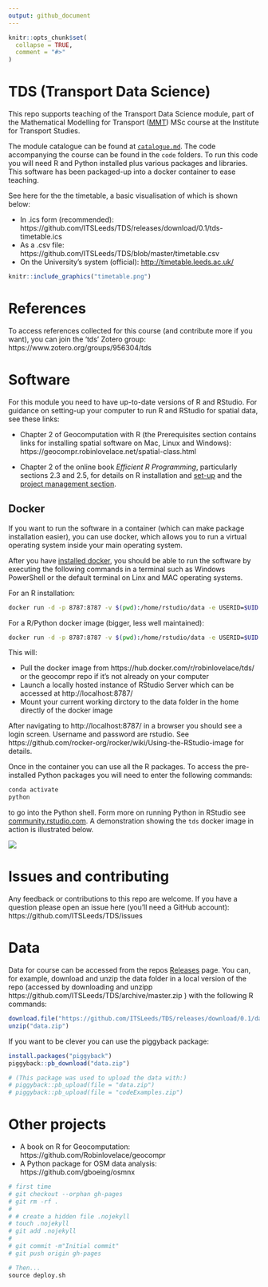 ```yaml
---
output: github_document
---
```


<!-- README.md is generated from README.Rmd. Please edit that file -->

```r
knitr::opts_chunk$set(
  collapse = TRUE,
  comment = "#>"
)
```

# TDS (Transport Data Science)

This repo supports teaching of the Transport Data Science module, part of the Mathematical Modelling for Transport ([MMT](http://www.its.leeds.ac.uk/courses/masters/msc-mathematical-modelling-transport/)) MSc course at the Institute for Transport Studies.

The module catalogue can be found at [`catalogue.md`](https://github.com/ITSLeeds/TDS/blob/master/catalogue.md).
The code accompanying the course can be found in the `code` folders.
To run this code you will need R and Python installed plus various packages and libraries.
This software has been packaged-up into a docker container to ease teaching.

See here for the the timetable, a basic visualisation of which is shown below:

- In .ics form (recommended): https://github.com/ITSLeeds/TDS/releases/download/0.1/tds-timetable.ics
- As a .csv file: https://github.com/ITSLeeds/TDS/blob/master/timetable.csv
- On the University's system (official): [http://timetable.leeds.ac.uk/](http://timetable.leeds.ac.uk/teaching/201819/reporting/Individual?objectclass=module&idtype=name&identifier=TRAN5340M01&&template=SWSCUST+module+Individual&days=1-7&weeks=1-52&periods=1-21)

```r
knitr::include_graphics("timetable.png")
```

# References

To access references collected for this course (and contribute more if you want), you can join the 'tds' Zotero group: https://www.zotero.org/groups/956304/tds

# Software

For this module you need to have up-to-date versions of R and RStudio.
For guidance on setting-up your computer to run R and RStudio for spatial data, see these links:

- Chapter 2 of Geocomputation with R (the Prerequisites section contains links for installing spatial software on Mac, Linux and Windows): https://geocompr.robinlovelace.net/spatial-class.html

- Chapter 2 of the online book *Efficient R Programming*, particularly sections 2.3 and 2.5, for details on R installation and [set-up](https://csgillespie.github.io/efficientR/set-up.html) and the 
[project management section](https://csgillespie.github.io/efficientR/set-up.html#project-management).


## Docker

If you want to run the software in a container (which can make package installation easier), you can use docker, which allows you to run a virtual operating system inside your main operating system.

After you have [installed docker](https://docs.docker.com/install/), you should be able to run the software by executing the following commands in a terminal such as Windows PowerShell or the default terminal on Linx and MAC operating systems.

For an R installation:

```bash
docker run -d -p 8787:8787 -v $(pwd):/home/rstudio/data -e USERID=$UID -e PASSWORD=pickASafePassWord --name rstudio robinlovelace/geocompr
```

For a R/Python docker image (bigger, less well maintained):

```bash
docker run -d -p 8787:8787 -v $(pwd):/home/rstudio/data -e USERID=$UID -e PASSWORD=pickASafePassWord --name rstudio robinlovelace/tds  
```

This will:

- Pull the docker image from https://hub.docker.com/r/robinlovelace/tds/ or the geocompr repo if it's not already on your computer
- Launch a locally hosted instance of RStudio Server which can be accessed at http://localhost:8787/
- Mount your current working dirctory to the data folder in the home directly of the docker image

After navigating to http://localhost:8787/ in a browser you should see a login screen. Username and password are rstudio. See https://github.com/rocker-org/rocker/wiki/Using-the-RStudio-image for details.

Once in the container you can use all the R packages.
To access the pre-installed Python packages you will need to enter the following commands:

```bash
conda activate
python
```

to go into the Python shell. Form more on running Python in RStudio see [community.rstudio.com](https://community.rstudio.com/t/r-python-in-ide/279).
A demonstration showing the `tds` docker image in action is illustrated below.

![](https://user-images.githubusercontent.com/1825120/43570979-a41791c2-9633-11e8-9edd-f3e11bc884c1.gif)

# Issues and contributing

Any feedback or contributions to this repo are welcome.
If you have a question please open an issue here (you'll need a GitHub account): https://github.com/ITSLeeds/TDS/issues

# Data

Data for course can be accessed from the repos [Releases](https://github.com/ITSLeeds/TDS/releases) page.
You can, for example, download and unzip the data folder in a local version of the repo (accessed by downloading and unzipp https://github.com/ITSLeeds/TDS/archive/master.zip ) with the following R commands:

```r
download.file("https://github.com/ITSLeeds/TDS/releases/download/0.1/data.zip", destfile = "data.zip")
unzip("data.zip")
```

If you want to be clever you can use the piggyback package:

```r
install.packages("piggyback")
piggyback::pb_download("data.zip")

# (This package was used to upload the data with:)
# piggyback::pb_upload(file = "data.zip")
# piggyback::pb_upload(file = "codeExamples.zip")
```


# Other projects

- A book on R for Geocomputation: https://github.com/Robinlovelace/geocompr
- A Python package for OSM data analysis: https://github.com/gboeing/osmnx

<!-- # Building the website -->

<!-- To publish the slides and other content online, the following commands were used: -->

```r
# first time
# git checkout --orphan gh-pages
# git rm -rf .
# 
# # create a hidden file .nojekyll
# touch .nojekyll
# git add .nojekyll
# 
# git commit -m"Initial commit"
# git push origin gh-pages

# Then...
source deploy.sh
```
